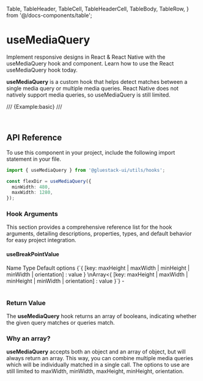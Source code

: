   Table,
  TableHeader,
  TableCell,
  TableHeaderCell,
  TableBody,
  TableRow,
} from '@/docs-components/table';

# useMediaQuery

Implement responsive designs in React & React Native with the useMediaQuery hook and component. Learn how to use the React useMediaQuery hook today.

**useMediaQuery** is a custom hook that helps detect matches between a single media query or multiple media queries. React Native does not natively support media queries, so useMediaQuery is still limited.

/// {Example:basic} ///

<br />

## API Reference

To use this component in your project, include the following import statement in your file.

```ts
import { useMediaQuery } from '@gluestack-ui/utils/hooks';
```

```ts
const flexDir = useMediaQuery({
  minWidth: 480,
  maxWidth: 1280,
});
```

### Hook Arguments

This section provides a comprehensive reference list for the hook arguments, detailing descriptions, properties, types, and default behavior for easy project integration.

#### useBreakPointValue

<Table>
  <TableHeader>
    <TableRow>
      <TableHeaderCell>Name</TableHeaderCell>
      <TableHeaderCell>Type</TableHeaderCell>
      <TableHeaderCell>Default</TableHeaderCell>
    </TableRow>
  </TableHeader>
  <TableBody>
    <TableRow>
      <TableCell>
        <InlineCode>options</InlineCode>
      </TableCell>
      <TableCell>{`{ [key: maxHeight | maxWidth | minHeight | minWidth | orientation] : value } \nArray<{ [key: maxHeight | maxWidth | minHeight | minWidth | orientation] : value }`}</TableCell>
      <TableCell>-</TableCell>
    </TableRow>
  </TableBody>
</Table>

### Return Value

The **useMediaQuery** hook returns an array of booleans, indicating whether the given query matches or queries match.

### Why an array?

**useMediaQuery** accepts both an object and an array of object, but will always return an array. This way, you can combine multiple media queries which will be individually matched in a single call. The options to use are still limited to maxWidth, minWidth, maxHeight, minHeight, orientation.
